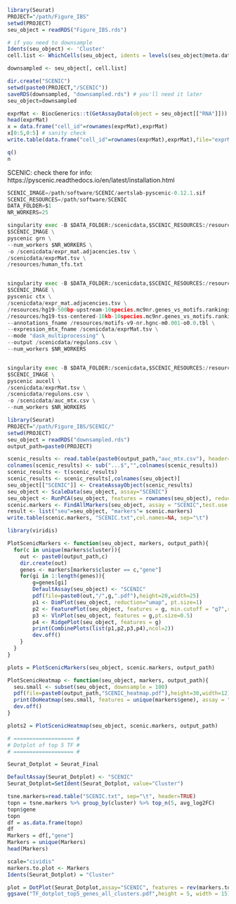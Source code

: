 
```r
library(Seurat)
PROJECT="/path/Figure_IBS"
setwd(PROJECT)
seu_object = readRDS("Figure_IBS.rds")

# if you need to downsample
Idents(seu_object) <- 'Cluster'
cell.list <- WhichCells(seu_object, idents = levels(seu_object@meta.data$Cluster), downsample = 4000) # here, for example, we go to 4000 cells per cluster max

downsampled <- seu_object[, cell.list]

dir.create("SCENIC")
setwd(paste0(PROJECT,"/SCENIC"))
saveRDS(downsampled, "downsampled.rds") # you'll need it later
seu_object=downsampled

exprMat <- BiocGenerics::t(GetAssayData(object = seu_object[["RNA"]])) 
head(exprMat)
x = data.frame("cell_id"=rownames(exprMat),exprMat)
x[0:5,0:5] # sanity check
write.table(data.frame("cell_id"=rownames(exprMat),exprMat),file="exprMat.tsv",row.names=FALSE,col.names=TRUE,sep="\t",quote = FALSE)

q()
n
```

SCENIC: check there for info: https://pyscenic.readthedocs.io/en/latest/installation.html

```python
SCENIC_IMAGE=/path/software/SCENIC/aertslab-pyscenic-0.12.1.sif
SCENIC_RESOURCES=/path/software/SCENIC
DATA_FOLDER=$1
NR_WORKERS=25

singularity exec -B $DATA_FOLDER:/scenicdata,$SCENIC_RESOURCES:/resources \
$SCENIC_IMAGE \
pyscenic grn \
--num_workers $NR_WORKERS \
-o /scenicdata/expr_mat.adjacencies.tsv \
/scenicdata/exprMat.tsv \
/resources/human_tfs.txt


singularity exec -B $DATA_FOLDER:/scenicdata,$SCENIC_RESOURCES:/resources \
$SCENIC_IMAGE \
pyscenic ctx \
/scenicdata/expr_mat.adjacencies.tsv \
/resources/hg19-500bp-upstream-10species.mc9nr.genes_vs_motifs.rankings.feather \
/resources/hg19-tss-centered-10kb-10species.mc9nr.genes_vs_motifs.rankings.feather \
--annotations_fname /resources/motifs-v9-nr.hgnc-m0.001-o0.0.tbl \
--expression_mtx_fname /scenicdata/exprMat.tsv \
--mode "dask_multiprocessing" \
--output /scenicdata/regulons.csv \
--num_workers $NR_WORKERS


singularity exec -B $DATA_FOLDER:/scenicdata,$SCENIC_RESOURCES:/resources \
$SCENIC_IMAGE \
pyscenic aucell \
/scenicdata/exprMat.tsv \
/scenicdata/regulons.csv \
-o /scenicdata/auc_mtx.csv \
--num_workers $NR_WORKERS
```

```r
library(Seurat)
PROJECT="/path/Figure_IBS/SCENIC/"
setwd(PROJECT)
seu_object = readRDS("downsampled.rds")
output_path=paste0(PROJECT)

scenic_results <- read.table(paste0(output_path,"auc_mtx.csv"), header=T, sep=",",row.names=1)
colnames(scenic_results) <- sub("...$","",colnames(scenic_results))
scenic_results <- t(scenic_results)
scenic_results <- scenic_results[,colnames(seu_object)]
seu_object[["SCENIC"]] <- CreateAssayObject(scenic_results)
seu_object <- ScaleData(seu_object, assay="SCENIC")
seu_object <- RunPCA(seu_object, features = rownames(seu_object), reduction.name = "pca_scenic", reduction.key = "pca_scenic_", assay="SCENIC", verbose = FALSE)
scenic.markers <- FindAllMarkers(seu_object, assay = "SCENIC",test.use = "roc", logfc.threshold = FALSE)
result <- list("seu"=seu_object, "markers"= scenic.markers)
write.table(scenic.markers, "SCENIC.txt",col.names=NA, sep="\t")

library(viridis)

PlotScenicMarkers <- function(seu_object, markers, output_path){
  for(c in unique(markers$cluster)){
    out <- paste0(output_path,c)
    dir.create(out)
    genes <- markers[markers$cluster == c,"gene"]
    for(gi in 1:length(genes)){
        g=genes[gi]
        DefaultAssay(seu_object) <- "SCENIC"
        pdf(file=paste0(out,"/",g,".pdf"),height=20,width=25)
        p1 <- DimPlot(seu_object, reduction="umap", pt.size=1)
        p2 <- FeaturePlot(seu_object, features = g, min.cutoff = "q7",reduction = "umap", pt.size=1) + scale_color_viridis(option="viridis")
        p3 <- VlnPlot(seu_object, features = g,pt.size=0.5) 
        p4 <- RidgePlot(seu_object, features = g)
        print(CombinePlots(list(p1,p2,p3,p4),ncol=2))
        dev.off()
    }
  }
}

plots = PlotScenicMarkers(seu_object, scenic.markers, output_path)

PlotScenicHeatmap <- function(seu_object, markers, output_path){
  seu.small <- subset(seu_object, downsample = 100)
  pdf(file=paste0(output_path,"SCENIC_heatmap.pdf"),height=30,width=12)
  print(DoHeatmap(seu.small, features = unique(markers$gene), assay = "SCENIC", angle = 90) + NoLegend())
  dev.off()
}

plots2 = PlotScenicHeatmap(seu_object, scenic.markers, output_path)

# =================== #
# Dotplot of top 5 TF #
# =================== #

Seurat_Dotplot = Seurat_Final

DefaultAssay(Seurat_Dotplot) <- "SCENIC"
Seurat_Dotplot=SetIdent(Seurat_Dotplot, value="Cluster")

tsne.markers=read.table("SCENIC.txt", sep="\t", header=TRUE)
topn = tsne.markers %>% group_by(cluster) %>% top_n(5, avg_log2FC)
topn$gene
topn
df = as.data.frame(topn)
df
Markers = df[,"gene"]
Markers = unique(Markers)
head(Markers)

scale="cividis"
markers.to.plot <- Markers
Idents(Seurat_Dotplot) = "Cluster"

plot = DotPlot(Seurat_Dotplot,assay="SCENIC", features = rev(markers.to.plot), dot.scale = 4) + scale_color_viridis(option= scale) + RotatedAxis() + theme(plot.margin = unit(c(0.1,0.1,0.1,2), "cm")) + theme(axis.text=element_text(size=10))
ggsave("TF_dotplot_top5_genes_all_clusters.pdf",height = 5, width = 15)
```

